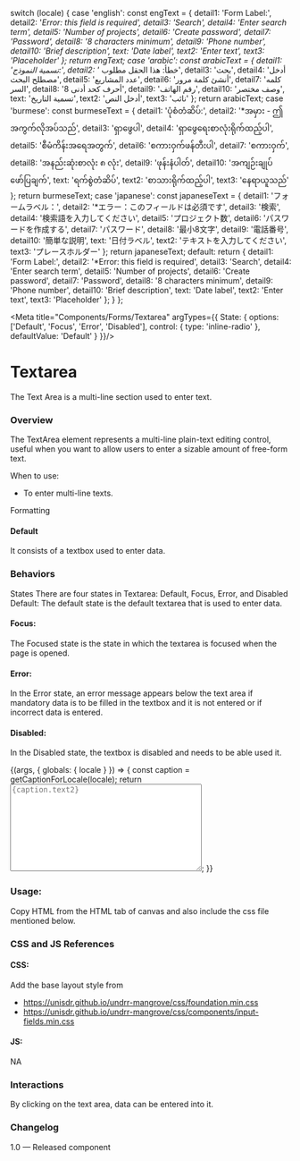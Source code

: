 
  switch (locale) {
	case 'english':
		const engText = {
			detail1: 'Form Label:',
			detail2: '*Error: this field is required',
			detail3: 'Search',
			detail4: 'Enter search term',
			detail5: 'Number of projects',
			detail6: 'Create password',
			detail7: 'Password',
			detail8: '8 characters minimum',
			detail9: 'Phone number',
			detail10: 'Brief description',
			text: 'Date label',
			text2: 'Enter text',
			text3: 'Placeholder'
		};
		return engText;
	case 'arabic':
		const arabicText = {
			detail1: 'تسمية النموذج:',
			detail2: '* خطأ: هذا الحقل مطلوب',
			detail3: 'بحث',
			detail4: 'أدخل مصطلح البحث',
			detail5: 'عدد المشاريع',
			detail6: 'أنشئ كلمة مرور',
			detail7: 'كلمه السر',
			detail8: '8 أحرف كحد أدنى',
			detail9: 'رقم الهاتف',
			detail10: 'وصف مختصر',
			text: 'تسمية التاريخ',
			text2: 'أدخل النص',
			text3: 'نائب'
		};
		return arabicText;
	case 'burmese':
		const burmeseText = {
			detail1: 'ပုံစံတံဆိပ်:',
			detail2: '*အမှား - ဤအကွက်လိုအပ်သည်',
			detail3: 'ရှာဖွေပါ',
			detail4: 'ရှာဖွေရေးစာလုံးရိုက်ထည့်ပါ',
			detail5: 'စီမံကိန်းအရေအတွက်',
			detail6: 'စကားဝှက်ဖန်တီးပါ',
			detail7: 'စကားဝှက်',
			detail8: 'အနည်းဆုံးစာလုံး ၈ လုံး',
			detail9: 'ဖုန်းနံပါတ်',
			detail10: 'အကျဉ်းချုပ်ဖော်ပြချက်',
			text: 'ရက်စွဲတံဆိပ်',
			text2: 'စာသားရိုက်ထည့်ပါ',
			text3: 'နေရာယူသည်'
		};
		return burmeseText;
	case 'japanese':
		const japaneseText = {
			detail1: 'フォームラベル：',
			detail2: '*エラー：このフィールドは必須です',
			detail3: '検索',
			detail4: '検索語を入力してください',
			detail5: 'プロジェクト数',
			detail6: 'パスワードを作成する',
			detail7: 'パスワード',
			detail8: '最小8文字',
			detail9: '電話番号',
			detail10: '簡単な説明',
			text: '日付ラベル',
			text2: 'テキストを入力してください',
			text3: 'プレースホルダー'
		};
		return japaneseText;
	default:
		return {
			detail1: 'Form Label:',
			detail2: '*Error: this field is required',
			detail3: 'Search',
			detail4: 'Enter search term',
			detail5: 'Number of projects',
			detail6: 'Create password',
			detail7: 'Password',
			detail8: '8 characters minimum',
			detail9: 'Phone number',
			detail10: 'Brief description',
			text: 'Date label',
			text2: 'Enter text',
			text3: 'Placeholder'
		};
  }
};

<Meta title="Components/Forms/Textarea" argTypes={{
  State: {
    options: ['Default', 'Focus', 'Error', 'Disabled'],
    control: { type: 'inline-radio' },
    defaultValue: 'Default'
  }
}}/>

# Textarea
The Text Area is a multi-line section used to enter text.

### Overview
The TextArea element represents a multi-line plain-text editing control, useful when you want to allow users to enter a sizable amount of free-form text.

When to use:
- To enter multi-line texts.

Formatting
#### Default
It consists of a textbox used to enter data.

### Behaviors

States
There are four states in Textarea: Default, Focus, Error, and Disabled
Default: The default state is the default textarea that is used to enter data.

#### Focus:
The Focused state is the state in which the textarea is focused when the page is opened.
#### Error:
In the Error state, an error message appears below the text area if mandatory data is to be filled in the textbox and it is not entered or if incorrect data is entered.
#### Disabled:
In the Disabled state, the textbox is disabled and needs to be able used it.

<Canvas>
<Story name="Textarea">
  {(args, { globals: { locale } }) => {
    const caption = getCaptionForLocale(locale);
    return <Textarea labelText={caption.detail10} errorText={caption.detail2} id= 'textarea' type='textarea' cols='40' rows='10' required='required' placeholder= {caption.text2} {...args} ></Textarea>;
  }}
</Story>
</Canvas>

### Usage:
Copy HTML from the HTML tab of canvas and also include the css file mentioned below.

### CSS and JS References
#### CSS:
Add the base layout style from

- https://unisdr.github.io/undrr-mangrove/css/foundation.min.css
- https://unisdr.github.io/undrr-mangrove/css/components/input-fields.min.css

#### JS:
NA

### Interactions
By clicking on the text area, data can be entered into it.

### Changelog
1.0 — Released component
